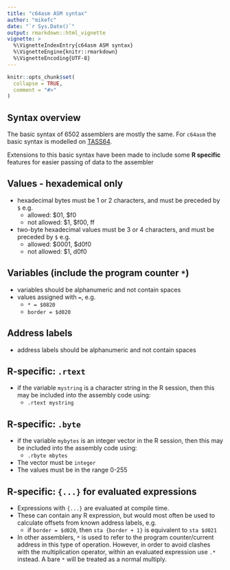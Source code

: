 ```yaml
---
title: "c64asm ASM syntax"
author: "mikefc"
date: "`r Sys.Date()`"
output: rmarkdown::html_vignette
vignette: >
  %\VignetteIndexEntry{c64asm ASM syntax}
  %\VignetteEngine{knitr::rmarkdown}
  %\VignetteEncoding{UTF-8}
---
```


```r
knitr::opts_chunk$set(
  collapse = TRUE,
  comment = "#>"
)
```


Syntax overview
------------------------------------------------------------------------------

The basic syntax of 6502 assemblers are mostly the same.  For `c64asm` 
the basic syntax is modelled on [TASS64](http://tass64.sourceforge.net/).

Extensions to this basic syntax have been made to include some **R specific** features 
for easier passing of data to the assembler

Values - hexademical only
------------------------------------------------------------------------------

* hexadecimal bytes must be 1 or 2 characters, and must be preceded by `$` e.g.
    * allowed: $01, $f0
    * not allowed: $1, $f00, ff
* two-byte hexadecimal values must be 3 or 4 characters, and must be preceded by `$` e.g.
    * allowed: $0001, $d0f0
    * not allowed: $1, d0f0
    
    



Variables (include the program counter `*`)
------------------------------------------------------------------------------

* variables should be alphanumeric and not contain spaces
* values assigned with `=`, e.g.
    * `* = $0820`
    * `border = $d020`


Address labels
------------------------------------------------------------------------------

* address labels should be alphanumeric and not contain spaces


R-specific: `.rtext`
------------------------------------------------------------------------------

* if the variable `mystring` is a character string in the R session, then this
  may be included into the assembly code using:
    * `.rtext mystring`


R-specific: `.byte`
------------------------------------------------------------------------------

* if the variable `mybytes` is an integer vector in the R session, then this
  may be included into the assembly code using:
    * `.rbyte mbytes`
* The vector must be `integer`
* The values must be in the range 0-255


R-specific: `{...}` for evaluated expressions
------------------------------------------------------------------------------

* Expressions with `{...}` are evaluated at compile time.  
* These can contain any R expression, but would most often be used to 
  calculate offsets from known address labels, e.g.
    * if `border = $d020`, then `sta {border + 1}` is equivalent to `sta $d021`
* In other assemblers, `*` is used to refer to the program counter/current address
  in this type of operation.  However, in order to avoid clashes with the multiplication
  operator, within an evaluated expression use `.*` instead.  A bare `*` will be 
  treated as a normal multiply.
